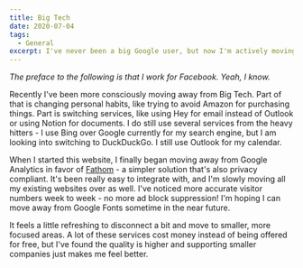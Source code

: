 ```yaml
---
title: Big Tech
date: 2020-07-04
tags:
  - General
excerpt: I've never been a big Google user, but now I'm actively moving away from other Big Tech companies too.
---
```


_The preface to the following is that I work for Facebook. Yeah, I know._

Recently I've been more consciously moving away from Big Tech. Part of that is changing personal habits, like trying to avoid Amazon for purchasing things. Part is switching services, like using Hey for email instead of Outlook or using Notion for documents. I do still use several services from the heavy hitters - I use Bing over Google currently for my search engine, but I am looking into switching to DuckDuckGo. I still use Outlook for my calendar.

When I started this website, I finally began moving away from Google Analytics in favor of [Fathom](https://usefathom.com/ref/VICGY3) - a simpler solution that's also privacy compliant. It's been really easy to integrate with, and I'm slowly moving all my existing websites over as well. I've noticed more accurate visitor numbers week to week - no more ad block suppression! I'm hoping I can move away from Google Fonts sometime in the near future.

It feels a little refreshing to disconnect a bit and move to smaller, more focused areas. A lot of these services cost money instead of being offered for free, but I've found the quality is higher and supporting smaller companies just makes me feel better.
